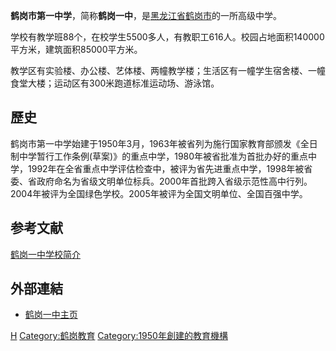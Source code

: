 {{unreferenced|time=2019-09-03}}
{{coord|47|19|9|N|130|16|12|E|region:CN-11_type:edu|display=title}}
{{Infobox School
  | name        = 鹤岗市第一中学
  | other_name  = 
  | image       = 
  | motto       =校风： 诚信、严谨、务实、创新
  | established = 1950年3月
  | type        = [[重点中学|重点中学]]
  | religion    = 
  | affiliation =
  | district    = [[工农区|工农区]]
  | grades      = [[高中|高中]]
  | principal   = [[伍晖|伍晖]]
  | dean        = 
  | college     = 
  | house       = 
  | sc          =
  | cs          =
  | faculty     = 436
  | staff       = 
  | students    = 5500多人
  | athletics   = 
  | conference  = 
  | colors      = 
  | mascot      = 
  | magazine    = 
  | free_label  = 
  | free_text   = 
  | free_label2 = 建筑面积
  | free_text2  = 约85000m<sup>2</sup>
  | free_label3 = 校园占地面积
  | free_text3  = 约140000m<sup>2</sup>
  | free_label4 = 
  | free_text4  = 
  | free_label5 = 
  | free_text5  = 
  | free_label6 = 
  | free_text6  = 
  | address     = 
  | tel         = 
  | fax         = 
  | mail        = 
  | website     = {{official|http://www.hgyz.net}}
}}
'''鹤岗市第一中学'''，简称'''鹤岗一中'''，是[[黑龙江省|黑龙江省]][[鹤岗市|鹤岗市]]的一所高级中学。

学校{{when|现}}有教学班88个，在校学生5500多人，有教职工616人。校园占地面积140000平方米，建筑面积85000平方米。

教学区有实验楼、办公楼、艺体楼、两幢教学楼；生活区有一幢学生宿舍楼、一幢食堂大楼；运动区有300米跑道标准运动场、游泳馆。

== 歷史 ==
鹤岗市第一中学始建于1950年3月，1963年被省列为施行国家教育部颁发《全日制中学暂行工作条例(草案)》的重点中学，1980年被省批准为首批办好的重点中学，1992年在全省重点中学评估检查中，被评为省先进重点中学，1998年被省委、省政府命名为省级文明单位标兵。2000年首批跨入省级示范性高中行列。2004年被评为全国绿色学校。2005年被评为全国文明单位、全国百强中学。

== 参考文献 ==
[http://218.7.208.86/listb.aspx?page=1&menuid=1420 鹤岗一中学校简介]{{dead link|date=十一月 2017 |bot=InternetArchiveBot }}

== 外部連結 ==
*[http://www.hgyz.net 鹤岗一中主页]{{Wayback|url=http://www.hgyz.net/ |date=20100801214514 }}

[[Category:黑龙江中等学校|H]]
[[Category:鹤岗教育|Category:鹤岗教育]]
[[Category:1950年創建的教育機構|Category:1950年創建的教育機構]]